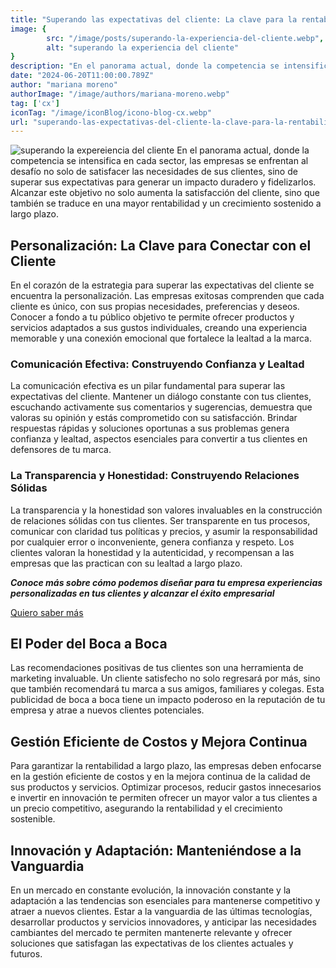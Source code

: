 ```yaml
---
title: "Superando las expectativas del cliente: La clave para la rentabilidad y el éxito en la era digital"
image: {
        src: "/image/posts/superando-la-experiencia-del-cliente.webp",
        alt: "superando la experiencia del cliente"
}
description: "En el panorama actual, donde la competencia se intensifica en cada sector, las empresas se enfrentan al desafío no solo de satisfacer las necesidades de sus clientes, sino de superar sus expectativas para generar un impacto duradero y fidelizarlos. Alcanzar este objetivo no solo aumenta la satisfacción del cliente, sino que también se traduce en una mayor rentabilidad y un crecimiento sostenido a largo plazo."
date: "2024-06-20T11:00:00.789Z"
author: "mariana moreno"
authorImage: "/image/authors/mariana-moreno.webp"
tag: ['cx']
iconTag: "/image/iconBlog/icono-blog-cx.webp"
url: "superando-las-expectativas-del-cliente-la-clave-para-la-rentabilidad-y-el-exito-en-la-era-digital/"
---
```

![superando la expereiencia del cliente](/image/posts/superando-la-experiencia-del-cliente.webp)
En el panorama actual, donde la competencia se intensifica en cada sector, las empresas se enfrentan al desafío no solo de satisfacer las necesidades de sus clientes, sino de superar sus expectativas para generar un impacto duradero y fidelizarlos. Alcanzar este objetivo no solo aumenta la satisfacción del cliente, sino que también se traduce en una mayor rentabilidad y un crecimiento sostenido a largo plazo.

## Personalización: La Clave para Conectar con el Cliente
En el corazón de la estrategia para superar las expectativas del cliente se encuentra la personalización. Las empresas exitosas comprenden que cada cliente es único, con sus propias necesidades, preferencias y deseos. Conocer a fondo a tu público objetivo te permite ofrecer productos y servicios adaptados a sus gustos individuales, creando una experiencia memorable y una conexión emocional que fortalece la lealtad a la marca.

### Comunicación Efectiva: Construyendo Confianza y Lealtad
La comunicación efectiva es un pilar fundamental para superar las expectativas del cliente. Mantener un diálogo constante con tus clientes, escuchando activamente sus comentarios y sugerencias, demuestra que valoras su opinión y estás comprometido con su satisfacción. Brindar respuestas rápidas y soluciones oportunas a sus problemas genera confianza y lealtad, aspectos esenciales para convertir a tus clientes en defensores de tu marca.

### La Transparencia y Honestidad: Construyendo Relaciones Sólidas
La transparencia y la honestidad son valores invaluables en la construcción de relaciones sólidas con tus clientes. Ser transparente en tus procesos, comunicar con claridad tus políticas y precios, y asumir la responsabilidad por cualquier error o inconveniente, genera confianza y respeto. Los clientes valoran la honestidad y la autenticidad, y recompensan a las empresas que las practican con su lealtad a largo plazo.

***Conoce más sobre cómo podemos diseñar para tu empresa experiencias personalizadas en tus clientes y alcanzar el éxito empresarial*** 

[Quiero saber más](https://xkale.com/consultoria-cx/)

## El Poder del Boca a Boca
Las recomendaciones positivas de tus clientes son una herramienta de marketing invaluable. Un cliente satisfecho no solo regresará por más, sino que también recomendará tu marca a sus amigos, familiares y colegas. Esta publicidad de boca a boca tiene un impacto poderoso en la reputación de tu empresa y atrae a nuevos clientes potenciales.

## Gestión Eficiente de Costos y Mejora Continua
Para garantizar la rentabilidad a largo plazo, las empresas deben enfocarse en la gestión eficiente de costos y en la mejora continua de la calidad de sus productos y servicios. Optimizar procesos, reducir gastos innecesarios e invertir en innovación te permiten ofrecer un mayor valor a tus clientes a un precio competitivo, asegurando la rentabilidad y el crecimiento sostenible.

## Innovación y Adaptación: Manteniéndose a la Vanguardia
En un mercado en constante evolución, la innovación constante y la adaptación a las tendencias son esenciales para mantenerse competitivo y atraer a nuevos clientes. Estar a la vanguardia de las últimas tecnologías, desarrollar productos y servicios innovadores, y anticipar las necesidades cambiantes del mercado te permiten mantenerte relevante y ofrecer soluciones que satisfagan las expectativas de los clientes actuales y futuros.
